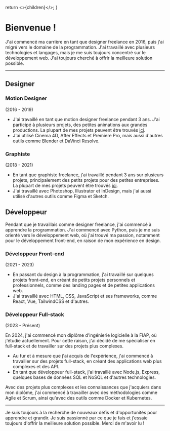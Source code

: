   return <>{children}</>;
}

# Bienvenue !

J'ai commencé ma carrière en tant que designer freelance en 2016, puis j'ai migré vers le domaine de la programmation. J'ai travaillé avec plusieurs technologies et langages, mais je me suis toujours concentré sur le développement web. J'ai toujours cherché à offrir la meilleure solution possible.

---

## Designer

### Motion Designer

(2016 - 2019)

- J'ai travaillé en tant que motion designer freelance pendant 3 ans. J'ai participé à plusieurs projets, des petites animations aux grandes productions. La plupart de mes projets peuvent être trouvés [ici](https://www.youtube.com/c/munraitoo13).
- J'ai utilisé Cinema 4D, After Effects et Premiere Pro, mais aussi d'autres outils comme Blender et DaVinci Resolve.

### Graphiste

(2018 - 2021)

- En tant que graphiste freelance, j'ai travaillé pendant 3 ans sur plusieurs projets, principalement des petits projets pour des petites entreprises. La plupart de mes projets peuvent être trouvés [ici](https://www.behance.net/munraitoo13).
- J'ai travaillé avec Photoshop, Illustrator et InDesign, mais j'ai aussi utilisé d'autres outils comme Figma et Sketch.

## Développeur

Pendant que je travaillais comme designer freelance, j'ai commencé à apprendre la programmation. J'ai commencé avec Python, puis je me suis orienté vers le développement web, où j'ai trouvé ma passion, notamment pour le développement front-end, en raison de mon expérience en design.

### Développeur Front-end

(2021 - 2023)

- En passant du design à la programmation, j'ai travaillé sur quelques projets front-end, en créant de petits projets personnels et professionnels, comme des landing pages et de petites applications web.
- J'ai travaillé avec HTML, CSS, JavaScript et ses frameworks, comme React, Vue, TailwindCSS et d'autres.

### Développeur Full-stack

(2023 - Présent)

En 2024, j'ai commencé mon diplôme d'ingénierie logicielle à la FIAP, où j'étudie actuellement. Pour cette raison, j'ai décidé de me spécialiser en full-stack et de travailler sur des projets plus complexes.

- Au fur et à mesure que j'ai acquis de l'expérience, j'ai commencé à travailler sur des projets full-stack, en créant des applications web plus complexes et des API.
- En tant que développeur full-stack, j'ai travaillé avec Node.js, Express, quelques bases de données SQL et NoSQL et d'autres technologies.

Avec des projets plus complexes et les connaissances que j'acquiers dans mon diplôme, j'ai commencé à travailler avec des méthodologies comme Agile et Scrum, ainsi qu'avec des outils comme Docker et Kubernetes.

---

Je suis toujours à la recherche de nouveaux défis et d'opportunités pour apprendre et grandir. Je suis passionné par ce que je fais et j'essaie toujours d'offrir la meilleure solution possible. Merci de m'avoir lu !
